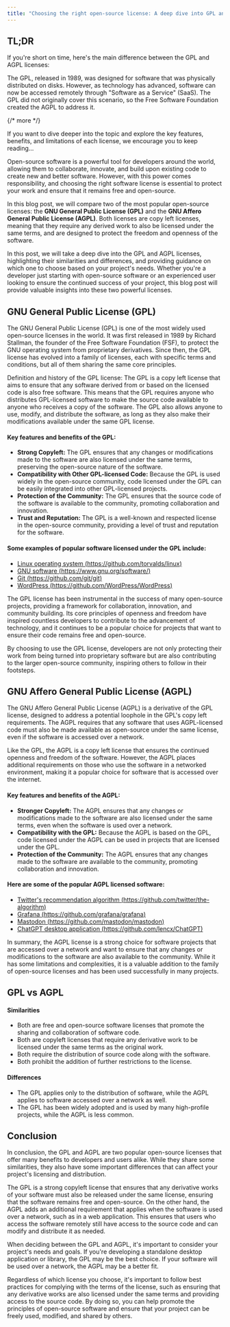 ```yaml
---
title: "Choosing the right open-source license: A deep dive into GPL and AGPL"
---
```


## TL;DR

If you're short on time, here's the main difference between the GPL and AGPL licenses:

The GPL, released in 1989, was designed for software that was physically distributed on disks. However, as technology has advanced, software can now be accessed remotely through "Software as a Service" (SaaS). The GPL did not originally cover this scenario, so the Free Software Foundation created the AGPL to address it.

{/* more */}

If you want to dive deeper into the topic and explore the key features, benefits, and limitations of each license, we encourage you to keep reading...

Open-source software is a powerful tool for developers around the world, allowing them to collaborate, innovate, and build upon existing code to create new and better software. However, with this power comes responsibility, and choosing the right software license is essential to protect your work and ensure that it remains free and open-source.

In this blog post, we will compare two of the most popular open-source licenses: the **GNU General Public License (GPL)** and the **GNU Affero General Public License (AGPL)**. Both licenses are copy left licenses, meaning that they require any derived work to also be licensed under the same terms, and are designed to protect the freedom and openness of the software.

In this post, we will take a deep dive into the GPL and AGPL licenses, highlighting their similarities and differences, and providing guidance on which one to choose based on your project's needs. Whether you're a developer just starting with open-source software or an experienced user looking to ensure the continued success of your project, this blog post will provide valuable insights into these two powerful licenses.

## GNU General Public License (GPL)

The GNU General Public License (GPL) is one of the most widely used open-source licenses in the world. It was first released in 1989 by Richard Stallman, the founder of the Free Software Foundation (FSF), to protect the GNU operating system from proprietary derivatives. Since then, the GPL license has evolved into a family of licenses, each with specific terms and conditions, but all of them sharing the same core principles.

Definition and history of the GPL license:
The GPL is a copy left license that aims to ensure that any software derived from or based on the licensed code is also free software. This means that the GPL requires anyone who distributes GPL-licensed software to make the source code available to anyone who receives a copy of the software. The GPL also allows anyone to use, modify, and distribute the software, as long as they also make their modifications available under the same GPL license.

#### Key features and benefits of the GPL:

* **Strong Copyleft:** The GPL ensures that any changes or modifications made to the software are also licensed under the same terms, preserving the open-source nature of the software.
* **Compatibility with Other GPL-licensed Code:** Because the GPL is used widely in the open-source community, code licensed under the GPL can be easily integrated into other GPL-licensed projects.
* **Protection of the Community:** The GPL ensures that the source code of the software is available to the community, promoting collaboration and innovation.
* **Trust and Reputation:** The GPL is a well-known and respected license in the open-source community, providing a level of trust and reputation for the software.

#### Some examples of popular software licensed under the GPL include:

* [Linux operating system (https://github.com/torvalds/linux)](https://github.com/torvalds/linux)
* [GNU software (https://www.gnu.org/software/)](https://www.gnu.org/software/)
* [Git (https://github.com/git/git)](https://github.com/git/git)
* [WordPress (https://github.com/WordPress/WordPress)](https://github.com/WordPress/WordPress)

The GPL license has been instrumental in the success of many open-source projects, providing a framework for collaboration, innovation, and community building. Its core principles of openness and freedom have inspired countless developers to contribute to the advancement of technology, and it continues to be a popular choice for projects that want to ensure their code remains free and open-source.

By choosing to use the GPL license, developers are not only protecting their work from being turned into proprietary software but are also contributing to the larger open-source community, inspiring others to follow in their footsteps.

## GNU Affero General Public License (AGPL)

The GNU Affero General Public License (AGPL) is a derivative of the GPL license, designed to address a potential loophole in the GPL's copy left requirements. The AGPL requires that any software that uses AGPL-licensed code must also be made available as open-source under the same license, even if the software is accessed over a network.

Like the GPL, the AGPL is a copy left license that ensures the continued openness and freedom of the software. However, the AGPL places additional requirements on those who use the software in a networked environment, making it a popular choice for software that is accessed over the internet.

#### Key features and benefits of the AGPL:

* **Stronger Copyleft:** The AGPL ensures that any changes or modifications made to the software are also licensed under the same terms, even when the software is used over a network.
* **Compatibility with the GPL:** Because the AGPL is based on the GPL, code licensed under the AGPL can be used in projects that are licensed under the GPL.
* **Protection of the Community:** The AGPL ensures that any changes made to the software are available to the community, promoting collaboration and innovation.

#### Here are some of the popular AGPL licensed software:

* [Twitter's recommendation algorithm (https://github.com/twitter/the-algorithm)](https://github.com/twitter/the-algorithm)
* [Grafana (https://github.com/grafana/grafana)](https://github.com/grafana/grafana)
* [Mastodon (https://github.com/mastodon/mastodon)](https://github.com/mastodon/mastodon)
* [ChatGPT desktop application (https://github.com/lencx/ChatGPT)](https://github.com/lencx/ChatGPT)

In summary, the AGPL license is a strong choice for software projects that are accessed over a network and want to ensure that any changes or modifications to the software are also available to the community. While it has some limitations and complexities, it is a valuable addition to the family of open-source licenses and has been used successfully in many projects.

## GPL vs AGPL

#### Similarities

* Both are free and open-source software licenses that promote the sharing and collaboration of software code.
* Both are copyleft licenses that require any derivative work to be licensed under the same terms as the original work.
* Both require the distribution of source code along with the software.
* Both prohibit the addition of further restrictions to the license.

#### Differences

* The GPL applies only to the distribution of software, while the AGPL applies to software accessed over a network as well.
* The GPL has been widely adopted and is used by many high-profile projects, while the AGPL is less common.

## Conclusion

In conclusion, the GPL and AGPL are two popular open-source licenses that offer many benefits to developers and users alike. While they share some similarities, they also have some important differences that can affect your project's licensing and distribution.

The GPL is a strong copyleft license that ensures that any derivative works of your software must also be released under the same license, ensuring that the software remains free and open-source. On the other hand, the AGPL adds an additional requirement that applies when the software is used over a network, such as in a web application. This ensures that users who access the software remotely still have access to the source code and can modify and distribute it as needed.

When deciding between the GPL and AGPL, it's important to consider your project's needs and goals. If you're developing a standalone desktop application or library, the GPL may be the best choice. If your software will be used over a network, the AGPL may be a better fit.

Regardless of which license you choose, it's important to follow best practices for complying with the terms of the license, such as ensuring that any derivative works are also licensed under the same terms and providing access to the source code. By doing so, you can help promote the principles of open-source software and ensure that your project can be freely used, modified, and shared by others.
